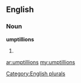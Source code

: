 ==English==

===Noun===
'''umptillions'''

# {{plural of|[[umptillion]]}}

[[Category:English plurals]]

[[ar:umptillions]]
[[my:umptillions]]
